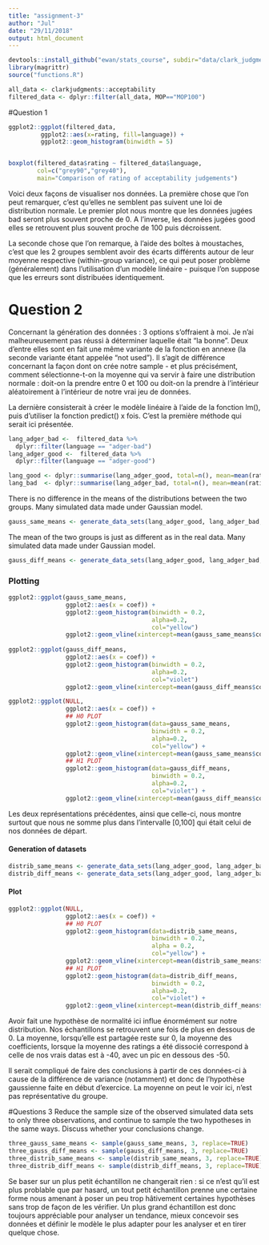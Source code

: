 ```yaml
---
title: "assignment-3"
author: "Jul"
date: "29/11/2018"
output: html_document
---
```



```r
devtools::install_github("ewan/stats_course", subdir="data/clark_judgments")
library(magrittr)
source("functions.R")

all_data <- clarkjudgments::acceptability
filtered_data <- dplyr::filter(all_data, MOP=="MOP100")

```

#Question 1


```r

ggplot2::ggplot(filtered_data, 
         ggplot2::aes(x=rating, fill=language)) + 
         ggplot2::geom_histogram(binwidth = 5)  


boxplot(filtered_data$rating ~ filtered_data$language, 
        col=c("grey90","grey40"),  
        main="Comparison of rating of acceptability judgements")
```

Voici deux façons de visualiser nos données. La première chose que l'on peut remarquer, c'est qu'elles ne semblent pas suivent une loi de distribution normale. Le premier plot nous montre que les données jugées bad seront plus souvent proche de 0. A l'inverse, les données jugées good elles se retrouvent plus souvent proche de 100 puis décroissent.

La seconde chose que l'on remarque, à l'aide des boîtes à moustaches, c'est que les 2 groupes semblent avoir des écarts différents autour de leur moyenne respective (within-group variance), ce qui peut poser problème (généralement) dans l'utilisation d'un modèle linéaire - puisque l'on suppose que les erreurs sont distribuées identiquement. 

# Question 2

Concernant la génération des données : 3 options s'offraient à moi. Je n'ai malheureusement pas réussi à déterminer laquelle était "la bonne". 
Deux d'entre elles sont en fait une même variante de la fonction en annexe (la seconde variante étant appelée "not used"). Il s'agit de différence concernant la façon dont on crée notre sample - et plus précisément, comment sélectionne-t-on la moyenne qui va servir à faire une distribution normale : doit-on la prendre entre 0 et 100 ou doit-on la prendre à l'intérieur aléatoirement à l'intérieur de notre vrai jeu de données.

La dernière consisterait à créer le modèle linéaire à l'aide de la fonction lm(), puis d'utiliser la fonction predict() x fois.
C'est la première méthode qui serait ici présentée.


```r
lang_adger_bad <-  filtered_data %>%
  dplyr::filter(language == "adger-bad")
lang_adger_good <-  filtered_data %>%
  dplyr::filter(language == "adger-good")

lang_good <- dplyr::summarise(lang_adger_good, total=n(), mean=mean(rating), sd=sd(rating)) 
lang_bad  <- dplyr::summarise(lang_adger_bad, total=n(), mean=mean(rating), sd=sd(rating))
```

There is no difference in the means of the distributions between the two groups.
Many simulated data made under Gaussian model.
```r
gauss_same_means <- generate_data_sets(lang_adger_good, lang_adger_bad, different_means = FALSE, replacing = FALSE)
```

The mean of the two groups is just as different as in the real data.
Many simulated data made under Gaussian model.
```r
gauss_diff_means <- generate_data_sets(lang_adger_good, lang_adger_bad, different_means = TRUE, replacing = FALSE)
```

### Plotting

```r
ggplot2::ggplot(gauss_same_means, 
                ggplot2::aes(x = coef)) + 
                ggplot2::geom_histogram(binwidth = 0.2,
                                        alpha=0.2,
                                        col="yellow")
                ggplot2::geom_vline(xintercept=mean(gauss_same_means$coef), size=0.2)
                           
ggplot2::ggplot(gauss_diff_means, 
                ggplot2::aes(x = coef)) + 
                ggplot2::geom_histogram(binwidth = 0.2,
                                        alpha=0.2,
                                        col="violet") 
                ggplot2::geom_vline(xintercept=mean(gauss_diff_means$coef), size=0.2)
```


```r
ggplot2::ggplot(NULL,
                ggplot2::aes(x = coef)) +
                ## H0 PLOT
                ggplot2::geom_histogram(data=gauss_same_means,
                                        binwidth = 0.2,
                                        alpha=0.2,
                                        col="yellow") +
                ggplot2::geom_vline(xintercept=mean(gauss_same_means$coef), show.legend = T, size = 1) +
                ## H1 PLOT
                ggplot2::geom_histogram(data=gauss_diff_means,
                                        binwidth = 0.2,
                                        alpha=0.2,
                                        col="violet") +
                ggplot2::geom_vline(xintercept=mean(gauss_diff_means$coef), show.legend = T, size = 1)
```

Les deux représentations précédentes, ainsi que celle-ci, nous montre surtout que nous ne somme plus dans l'intervalle [0,100] qui était celui de nos données de départ.


#### Generation of datasets
```r
distrib_same_means <- generate_data_sets(lang_adger_good, lang_adger_bad, different_means = FALSE, replacing = TRUE)
distrib_diff_means <- generate_data_sets(lang_adger_good, lang_adger_bad, different_means = TRUE, replacing = TRUE)
```

#### Plot 

```r

ggplot2::ggplot(NULL,
                ggplot2::aes(x = coef)) +
                ## H0 PLOT
                ggplot2::geom_histogram(data=distrib_same_means,
                                        binwidth = 0.2,
                                        alpha = 0.2,
                                        col="yellow") +
                ggplot2::geom_vline(xintercept=mean(distrib_same_means$coef), show.legend = T, size = 1) +
                ## H1 PLOT
                ggplot2::geom_histogram(data=distrib_diff_means,
                                        binwidth = 0.2,
                                        alpha=0.2,
                                        col="violet") +
                ggplot2::geom_vline(xintercept=mean(distrib_diff_means$coef), show.legend = T, size = 1)

```

Avoir fait une hypothèse de normalité ici influe énormément sur notre distribution. 
Nos échantillons se retrouvent une fois de plus en dessous de 0. La moyenne, lorsqu'elle
est partagée reste sur 0, la moyenne des coefficients, lorsque la moyenne des ratings a
été dissocié correspond à celle de nos vrais datas est à -40, avec un pic en dessous des -50.

Il serait compliqué de faire des conclusions à partir de ces données-ci à cause de la différence
de variance (notamment) et donc de l'hypothèse gaussienne faite en début d'exercice. La moyenne
on peut le voir ici, n'est pas représentative du groupe.

#Questions 3
Reduce the sample size of the observed simulated data sets to only three observations, and continue to sample
the two hypotheses in the same ways. Discuss whether your conclusions change.

```r
three_gauss_same_means <- sample(gauss_same_means, 3, replace=TRUE)
three_gauss_diff_means <- sample(gauss_diff_means, 3, replace=TRUE)
three_distrib_same_means <- sample(distrib_same_means, 3, replace=TRUE)
three_distrib_diff_means <- sample(distrib_diff_means, 3, replace=TRUE)
```


Se baser sur un plus petit échantillon ne changerait rien : si ce n'est qu'il est plus problable que par hasard,
un tout petit échantillon prenne une certaine forme nous amenant à poser un peu trop hâtivement
certaines hypothèses sans trop de façon de les vérifier. Un plus grand échantillon est donc toujours appréciable 
pour analyser un tendance, mieux concevoir ses données et définir le modèle le plus adapter pour les analyser
et en tirer quelque chose.



